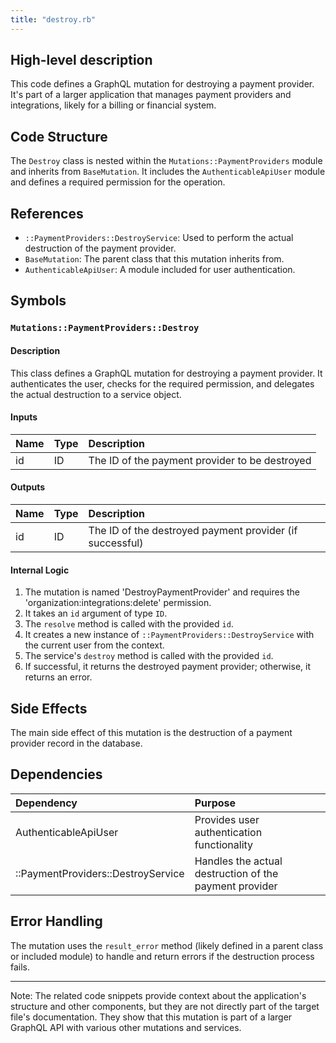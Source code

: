 ```yaml
---
title: "destroy.rb"
---
```


## High-level description
This code defines a GraphQL mutation for destroying a payment provider. It's part of a larger application that manages payment providers and integrations, likely for a billing or financial system.

## Code Structure
The `Destroy` class is nested within the `Mutations::PaymentProviders` module and inherits from `BaseMutation`. It includes the `AuthenticableApiUser` module and defines a required permission for the operation.

## References
- `::PaymentProviders::DestroyService`: Used to perform the actual destruction of the payment provider.
- `BaseMutation`: The parent class that this mutation inherits from.
- `AuthenticableApiUser`: A module included for user authentication.

## Symbols

### `Mutations::PaymentProviders::Destroy`
#### Description
This class defines a GraphQL mutation for destroying a payment provider. It authenticates the user, checks for the required permission, and delegates the actual destruction to a service object.

#### Inputs
| Name | Type | Description |
|:-----|:-----|:------------|
| id | ID | The ID of the payment provider to be destroyed |

#### Outputs
| Name | Type | Description |
|:-----|:-----|:------------|
| id | ID | The ID of the destroyed payment provider (if successful) |

#### Internal Logic
1. The mutation is named 'DestroyPaymentProvider' and requires the 'organization:integrations:delete' permission.
2. It takes an `id` argument of type `ID`.
3. The `resolve` method is called with the provided `id`.
4. It creates a new instance of `::PaymentProviders::DestroyService` with the current user from the context.
5. The service's `destroy` method is called with the provided `id`.
6. If successful, it returns the destroyed payment provider; otherwise, it returns an error.

## Side Effects
The main side effect of this mutation is the destruction of a payment provider record in the database.

## Dependencies
| Dependency | Purpose |
|:-----------|:--------|
| AuthenticableApiUser | Provides user authentication functionality |
| ::PaymentProviders::DestroyService | Handles the actual destruction of the payment provider |

## Error Handling
The mutation uses the `result_error` method (likely defined in a parent class or included module) to handle and return errors if the destruction process fails.

---

Note: The related code snippets provide context about the application's structure and other components, but they are not directly part of the target file's documentation. They show that this mutation is part of a larger GraphQL API with various other mutations and services.